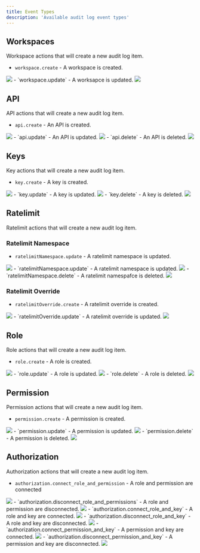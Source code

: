 ```yaml
---
title: Event Types
description: 'Available audit log event types'
---
```




## Workspaces

Workspace actions that will create a new audit log item.

- `workspace.create` - A workspace is created.
<Frame>
<img src="/audit-log/types/workspace_create.png"/>
</Frame>
- `workspace.update` - A worksapce is updated.
<Frame>
<img src="/audit-log/types/workspace_update.png"/>
</Frame>

## API

API actions that will create a new audit log item.

- `api.create` - An API is created.
<Frame>
<img src="/audit-log/types/api_create.png"/>
</Frame>
- `api.update` - An API is updated.
<Frame>
<img src="/audit-log/types/api_update.png"/>
</Frame>
- `api.delete` - An API is deleted.
<Frame>
<img src="/audit-log/types/api_delete.png"/>
</Frame>

## Keys

Key actions that will create a new audit log item.

- `key.create` - A key is created.
<Frame>
<img src="/audit-log/types/key_create.png"/>
</Frame>
- `key.update` - A key is updated.
<Frame>
<img src="/audit-log/types/key_update.png"/>
</Frame>
- `key.delete` - A key is deleted.
<Frame>
<img src="/audit-log/types/key_delete.png"/>
</Frame>

## Ratelimit

Ratelimit actions that will create a new audit log item.

### Ratelimit Namespace

- `ratelimitNamespace.update` - A ratelimit namespace is updated.
<Frame>
<img src="/audit-log/types/ratelimitnamespace_create.png"/>
</Frame>
- `ratelimitNamespace.update` - A ratelimit namespace is updated.
<Frame>
<img src="/audit-log/types/ratelimitnamespace_update.png"/>
</Frame>
- `ratelimitNamespace.delete` - A ratelimit namespafce is deleted.
<Frame>
<img src="/audit-log/types/ratelimitnamespace_delete.png"/>
</Frame>

### Ratelimit Override

- `ratelimitOverride.create` - A ratelimit override is created.
<Frame>
<img src="/audit-log/types/ratelimitoverride_create.png"/>
</Frame>
- `ratelimitOverride.update` - A ratelimit override is updated.
<Frame>
<img src="/audit-log/types/ratelimitoverride_update.png"/>
</Frame>

## Role

Role actions that will create a new audit log item.

- `role.create` - A role is created.
<Frame>
<img src="/audit-log/types/role_create.png"/>
</Frame>
- `role.update` - A role is updated.
<Frame>
<img src="/audit-log/types/role_update.png"/>
</Frame>
- `role.delete` - A role is deleted. 
<Frame>
<img src="/audit-log/types/role_delete.png"/>
</Frame>

## Permission

Permission actions that will create a new audit log item.

- `permission.create` - A permission is created.
<Frame>
<img src="/audit-log/types/permission_create.png"/>
</Frame>
- `permission.update` - A permission is updated.
<Frame>
<img src="/audit-log/types/permission_update.png"/>
</Frame>
- `permission.delete` - A permission is deleted.
<Frame>
<img src="/audit-log/types/permission_delete.png"/>
</Frame>

## Authorization

Authorization actions that will create a new audit log item.

- `authorization.connect_role_and_permission` - A role and permission are connected
<Frame>
<img src="/audit-log/types/auth_connect_role_permission.png"/>
</Frame>
- `authorization.disconnect_role_and_permissions` - A role and permission are disconnected.
<Frame>
<img src="/audit-log/types/auth_disconnect_role_permission.png"/>
</Frame>
- `authorization.connect_role_and_key` - A role and key are connected.
<Frame>
<img src="/audit-log/types/auth_connect_role_key.png"/>
</Frame>
- `authorization.disconnect_role_and_key` - A role and key are disconnected.
<Frame>
<img src="/audit-log/types/auth_disconnect_role_key.png"/>
</Frame>
- `authorization.connect_permission_and_key` - A permission and key are connected.
<Frame>
<img src="/audit-log/types/auth_connect_permission_key.png"/>
</Frame>
- `authorization.disconnect_permission_and_key` - A permission and key are disconnected.
<Frame>
<img src="/audit-log/types/auth_disconnect_permission_key.png"/>
</Frame>
